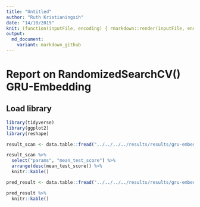 ```yaml
---
title: "Untitled"
author: "Ruth Kristianingsih"
date: "14/10/2019"
knit: (function(inputFile, encoding) { rmarkdown::render(inputFile, encoding = encoding, output_dir = here::here("reports", stringr::str_remove(getwd(), here::here("scripts/r-scripts/")))) })
output:
  md_document:
    variant: markdown_github
---
```


# Report on RandomizedSearchCV() GRU-Embedding

## Load library

```r
library(tidyverse)
library(ggplot2)
library(reshape)
```

```r
result_scan <- data.table::fread("../../../../results/results/gru-embedding/all_scan_results_0010-gru-embedding_scan.csv")

result_scan %>% 
  select("params", "mean_test_score") %>% 
  arrange(desc(mean_test_score)) %>% 
  knitr::kable()
```


```r
pred_result <- data.table::fread("../../../../results/results/gru-embedding/df_pred_results_0010-gru-embedding_scan.csv")

pred_result %>% 
  knitr::kable()
```


